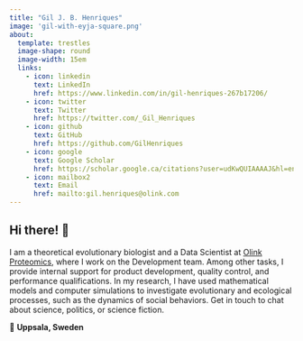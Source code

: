 ```yaml
---
title: "Gil J. B. Henriques"
image: 'gil-with-eyja-square.png'
about:
  template: trestles
  image-shape: round
  image-width: 15em
  links:
    - icon: linkedin
      text: LinkedIn
      href: https://www.linkedin.com/in/gil-henriques-267b17206/
    - icon: twitter
      text: Twitter
      href: https://twitter.com/_Gil_Henriques
    - icon: github
      text: GitHub               
      href: https://github.com/GilHenriques
    - icon: google
      text: Google Scholar
      href: https://scholar.google.ca/citations?user=udKwQUIAAAAJ&hl=en
    - icon: mailbox2
      text: Email
      href: mailto:gil.henriques@olink.com
---
```


## Hi there! 👋

I am a theoretical evolutionary biologist and a Data Scientist at [Olink Proteomics](https://www.olink.com), where I work on the Development team. Among other tasks, I provide internal support for product development, quality control, and performance qualifications. In my research, I have used mathematical models and computer simulations to investigate evolutionary and ecological processes, such as the dynamics of social behaviors. Get in touch to chat about science, politics, or science fiction.

📍 **Uppsala, Sweden**
